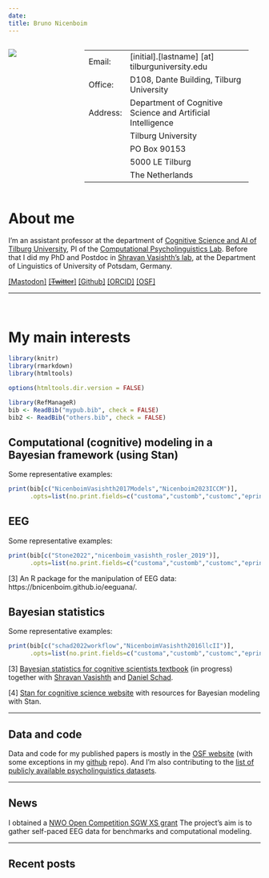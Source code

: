 ```yaml
---
date: 
title: Bruno Nicenboim
---
```


:::: {style="display: grid; grid-template-columns: 30% 65%; grid-column-gap: 1px; "}

::: {}
![](fig/s200_bruno.nicenboim.jpg)


:::

::: {}
-----------        -------------------------------------------
Email:             [initial].[lastname] [at] tilburguniversity.edu
Office:            D108, Dante Building, Tilburg University
Address:           Department of Cognitive Science and Artificial Intelligence
                   Tilburg University
                   PO Box 90153
                   5000 LE Tilburg
                   The Netherlands
-----------        -------------------------------------------

:::

::::
# About me

I'm an assistant professor at the department of [Cognitive Science and AI of Tilburg University](https://research.tilburguniversity.edu/en/persons/bruno-nicenboim), PI of the [Computational Psycholinguistics Lab](https://www.tilburguniversity.edu/about/schools/tshd/departments/dca/lab/computational-psycholinguistics). Before that I did my PhD and Postdoc in [Shravan Vasishth's lab](http://www.ling.uni-potsdam.de/~vasishth/), at the Department of Linguistics of University of Potsdam, Germany. 


<a rel="me" href="https://fediscience.org/@bruno_nicenboim">[Mastodon]</a>
[[~~Twitter~~]](https://twitter.com/bruno_nicenboim)
[[Github]](https://github.com/bnicenboim)
[[ORCID]](http://orcid.org/0000-0002-5176-3943)
[[OSF]](https://osf.io/cmist/#!)


---

<br />

# My main interests
```r
library(knitr)
library(rmarkdown)
library(htmltools)

options(htmltools.dir.version = FALSE)

library(RefManageR)
bib <- ReadBib("mypub.bib", check = FALSE)
bib2 <- ReadBib("others.bib", check = FALSE)
```

## Computational (cognitive) modeling in a Bayesian framework (using Stan)

Some representative examples:

```r
print(bib[c("NicenboimVasishth2017Models","Nicenboim2023ICCM")],
      .opts=list(no.print.fields=c("customa","customb","customc","eprint","issn")))

```

## EEG

Some representative examples:

```r
print(bib[c("Stone2022","nicenboim_vasishth_rosler_2019")],
      .opts=list(no.print.fields=c("customa","customb","customc","eprint","issn")))

```

[3] An R package for the manipulation of EEG data: https://bnicenboim.github.io/eeguana/. 


 
##  Bayesian statistics 

Some representative examples:

```r
print(bib[c("schad2022workflow","NicenboimVasishth2016llcII")],
      .opts=list(no.print.fields=c("customa","customb","customc","eprint","issn")))

```

[3] [Bayesian statistics for cognitive scientists textbook](https://vasishth.github.io/Bayes_CogSci/) (in progress) together with [Shravan Vasishth](http://www.ling.uni-potsdam.de/~vasishth/) and [Daniel Schad](https://danielschad.github.io/). 


[4] [Stan for cognitive science website](https://cognitive-science-stan.github.io/) with resources for Bayesian modeling with Stan.

----

## Data and code

Data and code for my published papers  is mostly in the [OSF website](https://osf.io/cmist/) (with some exceptions in my [github](https://github.com/bnicenboim) repo). And I'm also contributing to the [list of publicly available psycholinguistics datasets](https://github.com/tmalsburg/PsychlingDatasets/wiki/A-directory-of-publicly-available-data-sets-from-psycholinguistic-studies). 

---

## News

<!-- The 57th Annual Meeting of the Society for Mathematical Psychology (MathPsych) and the 22nd International Conference on Cognitive Modeling (ICCM) will happen at Tilburg University, the Netherlands. The dates of the conference are July 19 to 22, 2024. (https://mathpsych.org/conference/15/). -->


I obtained a [NWO Open Competition SGW XS grant](https://www.nwo.nl/en/researchprogrammes/open-competition-ssh/granted-projects)  The project's aim is to gather self-paced EEG data for benchmarks and computational modeling.


<!-- Together with [Riccardo Fusaroli](https://fusaroli.weebly.com) and [Marieke van Vugt](https://mkvanvugt.wordpress.com/), we organized a Lorentz Centre "Cognitive Modeling of Complex behaviour" hands-on workshop in January 2024.  The core of the workshop was self-organized group work, where participants together tackle the modeling of a phenomenon of interest. See  -->
<!-- [here](https://www.lorentzcenter.nl/cognitive-modeling-of-complex-behavior.html). -->


---
##  Recent posts


<!-- <\!-- -------------- -\-> -->

<!-- - I'll be teaching at the  [The Third Potsdam Summer School on Statistical Methods for Linguistics and Psychology (SMLP)](https://vasishth.github.io/smlp2020/), University of Potsdam, Germany. **7-11th September, 2020**. -->

<!-- <br/> -->

